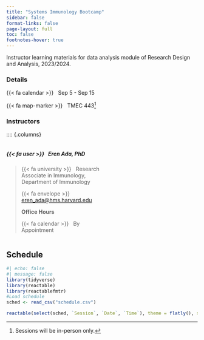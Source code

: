 ```yaml
---
title: "Systems Immunology Bootcamp"
sidebar: false
format-links: false
page-layout: full
toc: false
footnotes-hover: true
---
```


Instructor learning materials for data analysis module of Research Design and Analysis, 2023/2024.

### Details {.unnumbered}

{{< fa calendar >}} &nbsp; Sep 5 - Sep 15

{{< fa map-marker >}} &nbsp; TMEC 443[^1]

[^1]: Sessions will be in-person only. 

### Instructors {.unnumbered}

:::: {.columns}

::: {.column width="50%"}
##### {{< fa user >}} &nbsp; Eren Ada, PhD
>
>{{< fa university >}} &nbsp; Research Associate in Immunology, Department of Immunology
>
> {{< fa envelope >}} &nbsp; <a href="mailto:eren_ada@hms.harvard.edu">eren_ada@hms.harvard.edu</a>
>
> **Office Hours**
> 
> {{< fa calendar >}} &nbsp; By Appointment

:::

## Schedule

```r
#| echo: false
#| message: false
library(tidyverse)
library(reactable)
library(reactablefmtr)
#Load schedule
sched <- read_csv("schedule.csv")

reactable(select(sched, `Session`, `Date`, `Time`), theme = flatly(), sortable = FALSE)
```